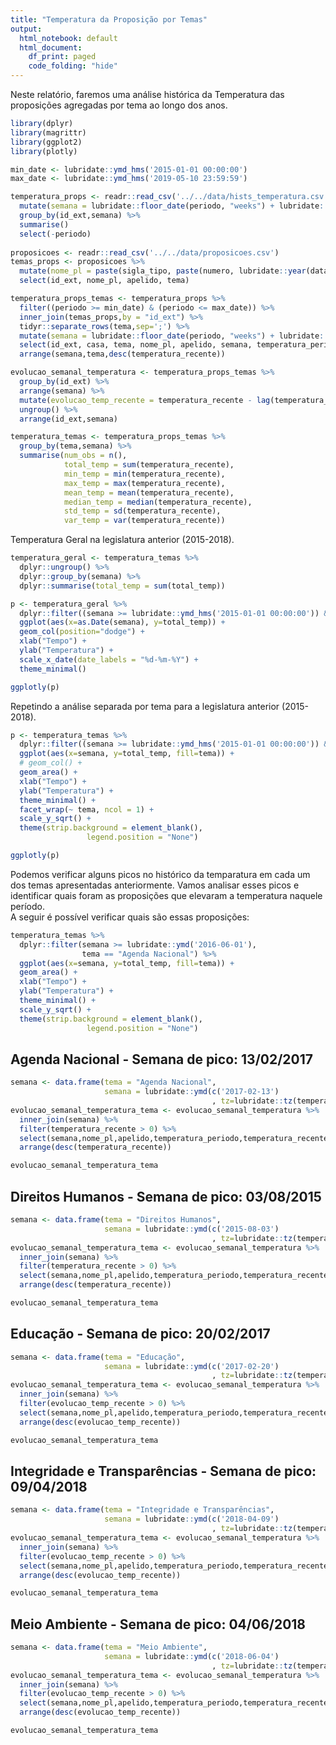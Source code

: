 ```yaml
---
title: "Temperatura da Proposição por Temas"
output:
  html_notebook: default
  html_document:
    df_print: paged
    code_folding: "hide"
---
```


Neste relatório, faremos uma análise histórica da Temperatura das proposições agregadas por tema ao longo dos anos.

```r
library(dplyr)
library(magrittr)
library(ggplot2)
library(plotly)

min_date <- lubridate::ymd_hms('2015-01-01 00:00:00')
max_date <- lubridate::ymd_hms('2019-05-10 23:59:59')

temperatura_props <- readr::read_csv('../../data/hists_temperatura.csv') %>%
  mutate(semana = lubridate::floor_date(periodo, "weeks") + lubridate::days(1)) %>%
  group_by(id_ext,semana) %>%
  summarise()
  select(-periodo)
  
proposicoes <- readr::read_csv('../../data/proposicoes.csv')
temas_props <- proposicoes %>% 
  mutate(nome_pl = paste(sigla_tipo, paste(numero, lubridate::year(data_apresentacao),sep='/'))) %>%
  select(id_ext, nome_pl, apelido, tema)

temperatura_props_temas <- temperatura_props %>%
  filter((periodo >= min_date) & (periodo <= max_date)) %>%
  inner_join(temas_props,by = "id_ext") %>%
  tidyr::separate_rows(tema,sep=';') %>%
  mutate(semana = lubridate::floor_date(periodo, "weeks") + lubridate::days(1)) %>%
  select(id_ext, casa, tema, nome_pl, apelido, semana, temperatura_periodo, temperatura_recente) %>%
  arrange(semana,tema,desc(temperatura_recente))

evolucao_semanal_temperatura <- temperatura_props_temas %>%
  group_by(id_ext) %>%
  arrange(semana) %>%
  mutate(evolucao_temp_recente = temperatura_recente - lag(temperatura_recente, default = 0)) %>%
  ungroup() %>%
  arrange(id_ext,semana)

temperatura_temas <- temperatura_props_temas %>%
  group_by(tema,semana) %>%
  summarise(num_obs = n(),
            total_temp = sum(temperatura_recente),
            min_temp = min(temperatura_recente),
            max_temp = max(temperatura_recente),
            mean_temp = mean(temperatura_recente),
            median_temp = median(temperatura_recente),
            std_temp = sd(temperatura_recente),
            var_temp = var(temperatura_recente))
```

Temperatura Geral na legislatura anterior (2015-2018).

```r

temperatura_geral <- temperatura_temas %>% 
  dplyr::ungroup() %>%
  dplyr::group_by(semana) %>%
  dplyr::summarise(total_temp = sum(total_temp))

p <- temperatura_geral %>%
  dplyr::filter((semana >= lubridate::ymd_hms('2015-01-01 00:00:00')) && (semana <= lubridate::ymd_hms('2018-12-31 23:59:59'))) %>%
  ggplot(aes(x=as.Date(semana), y=total_temp)) +
  geom_col(position="dodge") +
  xlab("Tempo") + 
  ylab("Temperatura") +
  scale_x_date(date_labels = "%d-%m-%Y") +
  theme_minimal()

ggplotly(p)

```

Repetindo a análise separada por tema para a legislatura anterior (2015-2018).

```r
p <- temperatura_temas %>% 
  dplyr::filter((semana >= lubridate::ymd_hms('2015-01-01 00:00:00')) && (semana <= lubridate::ymd_hms('2018-12-31 23:59:59'))) %>%
  ggplot(aes(x=semana, y=total_temp, fill=tema)) +
  # geom_col() +
  geom_area() +
  xlab("Tempo") + 
  ylab("Temperatura") +
  theme_minimal() +
  facet_wrap(~ tema, ncol = 1) + 
  scale_y_sqrt() + 
  theme(strip.background = element_blank(), 
                 legend.position = "None")

ggplotly(p)

```
Podemos verificar alguns picos no histórico da temparatura em cada um dos temas apresentadas anteriormente. 
Vamos analisar esses picos e identificar quais foram as proposições que elevaram a temperatura naquele período.
<br>
A seguir é possível verificar quais são essas proposições:

```r
temperatura_temas %>% 
  dplyr::filter(semana >= lubridate::ymd('2016-06-01'), 
                tema == "Agenda Nacional") %>%
  ggplot(aes(x=semana, y=total_temp, fill=tema)) +
  geom_area() +
  xlab("Tempo") + 
  ylab("Temperatura") +
  theme_minimal() +
  scale_y_sqrt() + 
  theme(strip.background = element_blank(), 
                 legend.position = "None")
```


## Agenda Nacional - Semana de pico: 13/02/2017 
```r
semana <- data.frame(tema = "Agenda Nacional",
                     semana = lubridate::ymd(c('2017-02-13')
                                             , tz=lubridate::tz(temperatura_props_temas$semana[1])))
evolucao_semanal_temperatura_tema <- evolucao_semanal_temperatura %>%
  inner_join(semana) %>%
  filter(temperatura_recente > 0) %>%
  select(semana,nome_pl,apelido,temperatura_periodo,temperatura_recente,evolucao_temp_recente) %>%
  arrange(desc(temperatura_recente))

evolucao_semanal_temperatura_tema
```

## Direitos Humanos - Semana de pico: 03/08/2015
```r
semana <- data.frame(tema = "Direitos Humanos",
                     semana = lubridate::ymd(c('2015-08-03')
                                             , tz=lubridate::tz(temperatura_props_temas$semana[1])))
evolucao_semanal_temperatura_tema <- evolucao_semanal_temperatura %>%
  inner_join(semana) %>%
  filter(temperatura_recente > 0) %>%
  select(semana,nome_pl,apelido,temperatura_periodo,temperatura_recente,evolucao_temp_recente) %>%
  arrange(desc(temperatura_recente))

evolucao_semanal_temperatura_tema
```

## Educação - Semana de pico: 20/02/2017 
```r
semana <- data.frame(tema = "Educação",
                     semana = lubridate::ymd(c('2017-02-20')
                                             , tz=lubridate::tz(temperatura_props_temas$semana[1])))
evolucao_semanal_temperatura_tema <- evolucao_semanal_temperatura %>%
  inner_join(semana) %>%
  filter(evolucao_temp_recente > 0) %>%
  select(semana,nome_pl,apelido,temperatura_periodo,temperatura_recente,evolucao_temp_recente) %>%
  arrange(desc(evolucao_temp_recente))

evolucao_semanal_temperatura_tema
```

## Integridade e Transparências - Semana de pico: 09/04/2018 
```r
semana <- data.frame(tema = "Integridade e Transparências",
                     semana = lubridate::ymd(c('2018-04-09')
                                             , tz=lubridate::tz(temperatura_props_temas$semana[1])))
evolucao_semanal_temperatura_tema <- evolucao_semanal_temperatura %>%
  inner_join(semana) %>%
  filter(evolucao_temp_recente > 0) %>%
  select(semana,nome_pl,apelido,temperatura_periodo,temperatura_recente,evolucao_temp_recente) %>%
  arrange(desc(evolucao_temp_recente))

evolucao_semanal_temperatura_tema
```

## Meio Ambiente - Semana de pico: 04/06/2018 
```r
semana <- data.frame(tema = "Meio Ambiente",
                     semana = lubridate::ymd(c('2018-06-04')
                                             , tz=lubridate::tz(temperatura_props_temas$semana[1])))
evolucao_semanal_temperatura_tema <- evolucao_semanal_temperatura %>%
  inner_join(semana) %>%
  filter(evolucao_temp_recente > 0) %>%
  select(semana,nome_pl,apelido,temperatura_periodo,temperatura_recente,evolucao_temp_recente) %>%
  arrange(desc(evolucao_temp_recente))

evolucao_semanal_temperatura_tema
```


